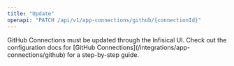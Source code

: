```yaml
---
title: "Update"
openapi: "PATCH /api/v1/app-connections/github/{connectionId}"
---
```


<Note>
    GitHub Connections must be updated through the Infisical UI.
    Check out the configuration docs for [GitHub Connections](/integrations/app-connections/github) for a step-by-step
    guide.
</Note>
